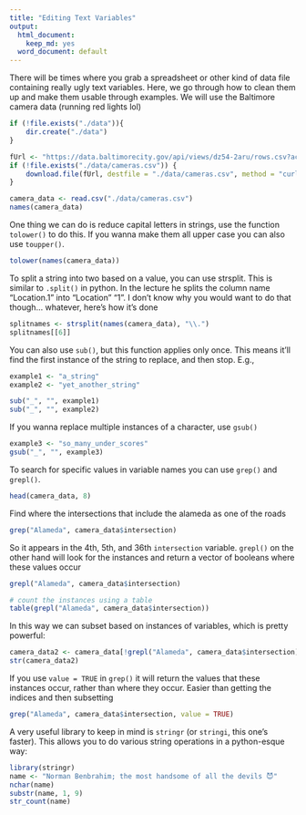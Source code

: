 ```yaml
---
title: "Editing Text Variables"
output:
  html_document:
    keep_md: yes
  word_document: default
---
```


There will be times where you grab a spreadsheet or other kind of data file containing really ugly text variables. Here, we go through how to clean them up and make them usable through examples. We will use the Baltimore camera data (running red lights lol)

```r
if (!file.exists("./data")){
    dir.create("./data")
}

fUrl <- "https://data.baltimorecity.gov/api/views/dz54-2aru/rows.csv?accessType=DOWNLOAD"
if (!file.exists("./data/cameras.csv")) {
    download.file(fUrl, destfile = "./data/cameras.csv", method = "curl")
}

camera_data <- read.csv("./data/cameras.csv")
names(camera_data)
```

One thing we can do is reduce capital letters in strings, use the function `tolower()` to do this. If you wanna make them all upper case you can also use `toupper()`.

```r
tolower(names(camera_data))
```

To split a string into two based on a value, you can use strsplit. This is similar to `.split()` in python. In the lecture he splits the column name "Location.1" into "Location" "1". I don't know why you would want to do that though... whatever, here's how it's done

```r
splitnames <- strsplit(names(camera_data), "\\.")
splitnames[[6]]
```

You can also use `sub()`, but this function applies only once. This means it'll find the first instance of the string to replace, and then stop. E.g.,
```r
example1 <- "a_string"
example2 <- "yet_another_string"

sub("_", "", example1)
sub("_", "", example2)
```

If you wanna replace multiple instances of a character, use `gsub()`

```r
example3 <- "so_many_under_scores"
gsub("_", "", example3)
```

To search for specific values in variable names you can use `grep()` and `grepl()`.

```r
head(camera_data, 8)
```

Find where the intersections that include the alameda as one of the roads

```r
grep("Alameda", camera_data$intersection)
```

So it appears in the 4th, 5th, and 36th `intersection` variable. `grepl()` on the other hand will look for the instances and return a vector of booleans where these values occur

```r
grepl("Alameda", camera_data$intersection)

# count the instances using a table
table(grepl("Alameda", camera_data$intersection))
```

In this way we can subset based on instances of variables, which is pretty powerful:

```r
camera_data2 <- camera_data[!grepl("Alameda", camera_data$intersection), ]
str(camera_data2)
```

If you use `value = TRUE` in `grep()` it will return the values that these instances occur, rather than where they occur. Easier than getting the indices and then subsetting

```r
grep("Alameda", camera_data$intersection, value = TRUE)
```

A very useful library to keep in mind is `stringr` (or `stringi`, this one's faster). This allows you to do various string operations in a python-esque way:

```r
library(stringr)
name <- "Norman Benbrahim; the most handsome of all the devils 😈" 
nchar(name)
substr(name, 1, 9)
str_count(name)
```